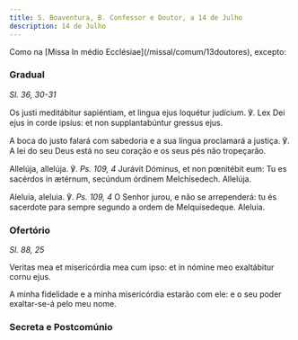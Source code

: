 ```yaml
---
title: S. Boaventura, B. Confessor e Doutor, a 14 de Julho
description: 14 de Julho
---
```


<aside>
  Como na [Missa In médio Ecclésiae](/missal/comum/13doutores), excepto:
</aside>

### Gradual

<em>Sl. 36, 30-31</em>

<div class="side-by-side not-content">

Os justi meditábitur sapiéntiam, et lingua ejus loquétur judícium. ℣. Lex Dei ejus in corde ipsíus: et non supplantabúntur gressus ejus.

A boca do justo falará com sabedoria e a sua língua proclamará a justiça. ℣. A lei do seu Deus está no seu coração e os seus pés não tropeçarão.

Allelúja, allelúja. ℣. <em>Ps. 109, 4</em> Jurávit Dóminus, et non pœnitébit eum: Tu es sacérdos in ætérnum, secúndum órdinem Melchísedech. Allelúja.

Aleluia, aleluia. ℣. <em>Ps. 109, 4</em> O Senhor jurou, e não se arrependerá: tu és sacerdote para sempre segundo a ordem de Melquisedeque. Aleluia.

</div>

### Ofertório

<em>Sl. 88, 25</em>

<div class="side-by-side not-content">

Veritas mea et misericórdia mea cum ipso: et in nómine meo exaltábitur cornu ejus.

A minha fidelidade e a minha misericórdia estarão com ele: e o seu poder exaltar-se-á pelo meu nome.

</div>

### Secreta e Postcomúnio


<LinkCard
  href="/missal/comum/12confessorespontifices2"
  title="Confessores Pontífices - Missa Sacerdótes tui"
/>
